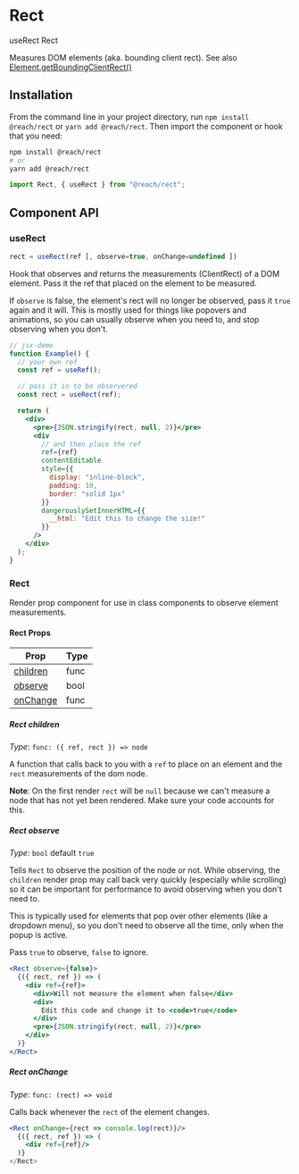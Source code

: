 
<SEO title="Rect" description="Measures a DOM node's bounding box in React" />

# Rect

<TOC>
  <TOCList>
    <TOCLink href="#userect">useRect</TOCLink>
    <TOCLink href="#rect-1">Rect</TOCLink>
  </TOCList>
</TOC>

Measures DOM elements (aka. bounding client rect). See also [Element.getBoundingClientRect()](https://developer.mozilla.org/en-US/docs/Web/API/Element/getBoundingClientRect)

## Installation

From the command line in your project directory, run `npm install @reach/rect` or `yarn add @reach/rect`. Then import the component or hook that you need:

```bash
npm install @reach/rect
# or
yarn add @reach/rect
```

```js
import Rect, { useRect } from "@reach/rect";
```

## Component API

### useRect

```jsx
rect = useRect(ref [, observe=true, onChange=undefined ])
```

Hook that observes and returns the measurements (ClientRect) of a DOM element. Pass it the ref that placed on the element to be measured.

If `observe` is false, the element's rect will no longer be observed, pass it `true` again and it will. This is mostly used for things like popovers and animations, so you can usually observe when you need to, and stop observing when you don't.

```jsx
// jsx-demo
function Example() {
  // your own ref
  const ref = useRef();

  // pass it in to be observered
  const rect = useRect(ref);

  return (
    <div>
      <pre>{JSON.stringify(rect, null, 2)}</pre>
      <div
        // and then place the ref
        ref={ref}
        contentEditable
        style={{
          display: "inline-block",
          padding: 10,
          border: "solid 1px"
        }}
        dangerouslySetInnerHTML={{
          __html: "Edit this to change the size!"
        }}
      />
    </div>
  );
}
```

### Rect

Render prop component for use in class components to observe element measurements.

#### Rect Props

| Prop                       | Type |
| -------------------------- | ---- |
| [children](#rect-children) | func |
| [observe](#rect-observe)   | bool |
| [onChange](#rect-onchange) | func |

##### Rect children

_Type_: `func: ({ ref, rect }) => node`

A function that calls back to you with a `ref` to place on an element and the `rect` measurements of the dom node.

**Note**: On the first render `rect` will be `null` because we can't measure a node that has not yet been rendered. Make sure your code accounts for this.

##### Rect observe

_Type_: `bool` default `true`

Tells `Rect` to observe the position of the node or not. While observing, the `children` render prop may call back very quickly (especially while scrolling) so it can be important for performance to avoid observing when you don't need to.

This is typically used for elements that pop over other elements (like a dropdown menu), so you don't need to observe all the time, only when the popup is active.

Pass `true` to observe, `false` to ignore.

```jsx
<Rect observe={false}>
  {({ rect, ref }) => (
    <div ref={ref}>
      <div>Will not measure the element when false</div>
      <div>
        Edit this code and change it to <code>true</code>
      </div>
      <pre>{JSON.stringify(rect, null, 2)}</pre>
    </div>
  )}
</Rect>
```

##### Rect onChange

_Type_: `func: (rect) => void`

Calls back whenever the `rect` of the element changes.

```jsx
<Rect onChange={rect => console.log(rect)}/>
  {({ rect, ref }) => (
    <div ref={ref}/>
  )}
</Rect>
```
